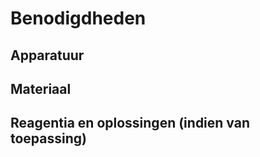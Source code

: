 # Benodigdheden

## Apparatuur

<!--
Opsomming van de apparatuur die nodig is en verwijzingen naar de `sip`'s (Standaard Instrument Procedure; `<protocol-code>-YYYY.NN`) indien die er zijn.
Indien geen specifiek `sip`'s voorhanden, illustreer de toegelaten apparatuur met foto's, geef het exacte type apparatuur mee, ...
-->

## Materiaal

<!--
Opsomming van gebruikte materialen.
Duidelijk aangeven welke materialen toelaatbaar zijn, welke volumes, afmetingen, materiaal, ... 
Vermeld bijvoorbeeld niet staalnamepotje, maar wel: vierkant flesje, volume 250 ml, gegradueerd, vervaardigd uit `PE`, met afsluitbare deksel uit `PP`.
-->

## Reagentia en oplossingen (indien van toepassing)

<!--
Een opsomming van reagentia, welke zuiverheid, volume, veiligheidsvoorschriften.
Bijvoorbeeld. Zwavelzuur (`H2SO4`), geconcentreerd (96%), pro analyse en veiligheidsinfo (sterk zuur, bijtend, gebruik handschoenen, bril en masker bij gebruik)
Een opsomming van oplossingen, welke zuiverheid, volume, veiligheidsvoorschriften.
Indien deze oplossingen zelf worden bereid, vermeld dan ook de bereidingswijze.
bijvoorbeeld: Zwavelzuur `1M`: verdun zwavelzuur geconcentreerd 18 maal met `ultrapuur` water.
Opgelet: giet altijd zwavelzuur bij water en nooit omgekeerd!
-->
